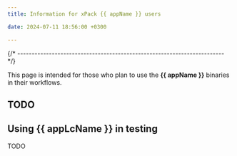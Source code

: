 ```yaml
---
title: Information for xPack {{ appName }} users

date: 2024-07-11 18:56:00 +0300

---
```




{/* ------------------------------------------------------------------------ */}

This page is intended for those who plan
to use the **{{ appName }}** binaries in their workflows.

<Versioning/>

## TODO

<LibrariesAndRpath/>

## Using {{ appLcName }} in testing

TODO
